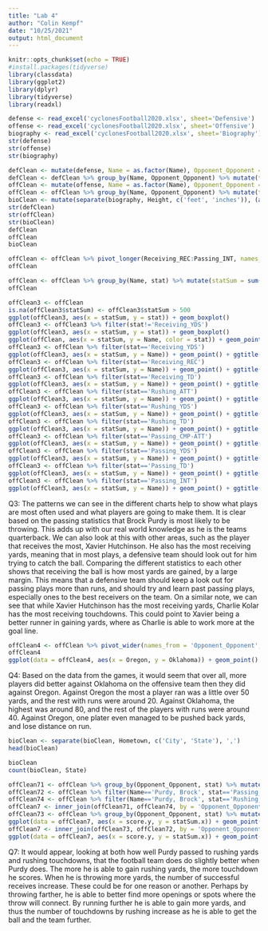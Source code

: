 ```yaml
---
title: "Lab 4"
author: "Colin Kempf"
date: "10/25/2021"
output: html_document
---
```


```r
knitr::opts_chunk$set(echo = TRUE)
#install.packages(tidyverse)
library(classdata)
library(ggplot2)
library(dplyr)
library(tidyverse)
library(readxl)
```

```r
defense <- read_excel('cyclonesFootball2020.xlsx', sheet='Defensive')
offense <- read_excel('cyclonesFootball2020.xlsx', sheet='Offensive')
biography <- read_excel('cyclonesFootball2020.xlsx', sheet='Biography')
str(defense)
str(offense)
str(biography)
```

```r
defClean <- mutate(defense, Name = as.factor(Name), Opponent_Opponent = as.factor(Opponent_Opponent), (across(Tackles_Solo:Pass_PB, as.numeric)))
defClean <- defClean %>% group_by(Name, Opponent_Opponent) %>% mutate(timesPlayed = row_number())
offClean <- mutate(offense, Name = as.factor(Name), Opponent_Opponent = as.factor(Opponent_Opponent), (across(Receiving_REC:Passing_INT, as.numeric)))
offClean <- offClean %>% group_by(Name, Opponent_Opponent) %>% mutate(timesPlayed = row_number())
bioClean <- mutate(separate(biography, Height, c('feet', 'inches')), (across(Weight, as.numeric)))
str(defClean)
str(offClean)
str(bioClean)
defClean
offClean
bioClean
```

```r
offClean <- offClean %>% pivot_longer(Receiving_REC:Passing_INT, names_to = 'stat', values_to = 'score')
offClean
```


```r
offClean <- offClean %>% group_by(Name, stat) %>% mutate(statSum = sum(score, na.rm = TRUE))
offClean
```


```r
offClean3 <- offClean
is.na(offClean3$statSum) <- offClean3$statSum > 500
ggplot(offClean3, aes(x = statSum, y = stat)) + geom_boxplot()
offClean3 <- offClean3 %>% filter(stat!='Receiving_YDS')
ggplot(offClean3, aes(x = statSum, y = stat)) + geom_boxplot()
ggplot(offClean, aes(x = statSum, y = Name, color = stat)) + geom_point()
offClean3 <- offClean %>% filter(stat=='Receiving_YDS')
ggplot(offClean3, aes(x = statSum, y = Name)) + geom_point() + ggtitle('Receiving Yards')
offClean3 <- offClean %>% filter(stat=='Receiving_REC')
ggplot(offClean3, aes(x = statSum, y = Name)) + geom_point() + ggtitle('Receivies')
offClean3 <- offClean %>% filter(stat=='Receiving_TD')
ggplot(offClean3, aes(x = statSum, y = Name)) + geom_point() + ggtitle('Recevinng Touchdowns')
offClean3 <- offClean %>% filter(stat=='Rushing_ATT')
ggplot(offClean3, aes(x = statSum, y = Name)) + geom_point() + ggtitle('Attempted Rushes')
offClean3 <- offClean %>% filter(stat=='Rushing_YDS')
ggplot(offClean3, aes(x = statSum, y = Name)) + geom_point() + ggtitle('Rushing Yards')
offClean3 <- offClean %>% filter(stat=='Rushing_TD')
ggplot(offClean3, aes(x = statSum, y = Name)) + geom_point() + ggtitle('Rushing Touchdowns')
offClean3 <- offClean %>% filter(stat=='Passing_CMP-ATT')
ggplot(offClean3, aes(x = statSum, y = Name)) + geom_point() + ggtitle('Passing Attempted Rush')
offClean3 <- offClean %>% filter(stat=='Passing_YDS')
ggplot(offClean3, aes(x = statSum, y = Name)) + geom_point() + ggtitle('Passing Yards')
offClean3 <- offClean %>% filter(stat=='Passing_TD')
ggplot(offClean3, aes(x = statSum, y = Name)) + geom_point() + ggtitle('Passing Touchdown')
offClean3 <- offClean %>% filter(stat=='Passing_INT')
ggplot(offClean3, aes(x = statSum, y = Name)) + geom_point() + ggtitle('Passing Interception')
```
Q3: The patterns we can see in the different charts help to show what plays are most often used and what players are going to make them. It is clear based on the passing statistics that Brock Purdy is most likely to be throwing. This adds up with our real world knowledge as he is the teams quarterback. We can also look at this with other areas, such as the player that receives the most, Xavier Hutchinson. He also has the most receiving yards, meaning that in most plays, a defensive team should look out for him trying to catch the ball. Comparing the different statistics to each other shows that receiving the ball is how most yards are gained, by a large margin. This means that a defensive team should keep a look out for passing plays more than runs, and should try and learn past passing plays, especially ones to the best receivers on the team. On a similar note, we can see that while Xavier Hutchinson has the most receiving yards, Charlie Kolar has the most receiving touchdowns. This could point to Xavier being a better runner in gaining yards, where as Charlie is able to work more at the goal line.  

```r
offClean4 <- offClean %>% pivot_wider(names_from = 'Opponent_Opponent', values_from = 'score') %>% filter(stat=='Receiving_YDS') %>% select(Name, Oregon, Oklahoma)
offClean4
ggplot(data = offClean4, aes(x = Oregon, y = Oklahoma)) + geom_point()
```
Q4: Based on the data from the games, it would seem that over all, more players did better against Oklahoma on the offensive team then they did against Oregon. Against Oregon the most a player ran was a little over 50 yards, and the rest with runs were around 20. Against Oklahoma, the highest was around 80, and the rest of the players with runs were around 40. Against Oregon, one plater even managed to be pushed back yards, and lose distance on run. 

```r
bioClean <- separate(bioClean, Hometown, c('City', 'State'), ',')
head(bioClean)
```


```r
bioClean
count(bioClean, State)
```


```r
offClean71 <- offClean %>% group_by(Opponent_Opponent, stat) %>% mutate(statSum = sum(score, na.rm = TRUE)) %>% filter(stat=='Rushing_TD')
offClean72 <- offClean %>% filter(Name=='Purdy, Brock', stat=='Passing_YDS')
offClean74 <- offClean %>% filter(Name=='Purdy, Brock', stat=='Rushing_YDS')
offClean7 <- inner_join(offClean71, offClean74, by = 'Opponent_Opponent')
offClean73 <- offClean %>% group_by(Opponent_Opponent, stat) %>% mutate(statSum = sum(score, na.rm = TRUE)) %>% filter(stat=='Receiving_REC')
ggplot(data = offClean7, aes(x = score.y, y = statSum.x)) + geom_point() + ggtitle('Rushing Touchdown')
offClean7 <- inner_join(offClean73, offClean72, by = 'Opponent_Opponent')
ggplot(data = offClean7, aes(x = score.y, y = statSum.x)) + geom_point() + ggtitle('Passing to Receives')
```

Q7: It would appear, looking at both how well Purdy passed to rushing yards and rushing touchdowns, that the football team does do slightly better when Purdy does. The more he is able to gain rushing yards, the more touchdown he scores. When he is throwing more yards, the number of successful receives increase. These could be for one reason or another. Perhaps by throwing farther, he is able to better find more openings or spots where the throw will connect. By running further he is able to gain more yards, and thus the number of touchdowns by rushing increase as he is able to get the ball and the team further. 